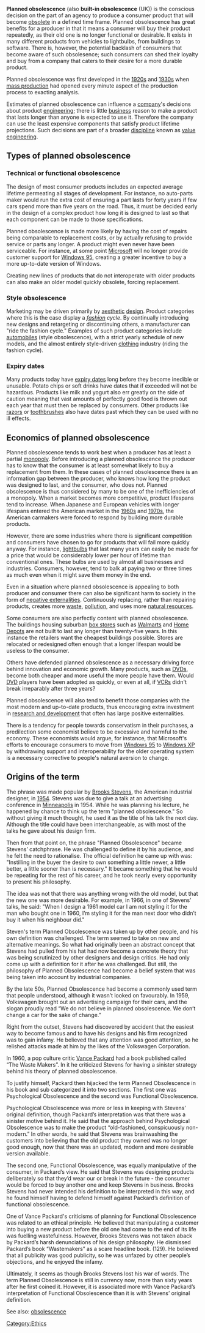 '''Planned obsolescence''' (also '''built-in obsolescence''' (UK)) is the conscious decision on the part of an agency to produce a consumer product that will become [[obsolete]] in a defined time frame.  Planned obsolescence has great benefits for a producer in that it means a consumer will buy their product repeatedly, as their old one is no longer functional or desirable.  It exists in many different products from vehicles to lightbulbs, from buildings to software. There is, however, the potential backlash of consumers that become aware of such obsolesence; such consumers can shed their loyalty and buy from a company that caters to their desire for a more durable product.

Planned obsolescence was first developed in the [[1920s]] and [[1930s]] when [[mass production]] had opened every minute aspect of the production process to exacting analysis.

Estimates of planned obsolescence can influence a [[company]]'s decisions about product [[engineering]]; there is little [[business]] reason to make a product that lasts longer than anyone is expected to use it. Therefore the company can use the least expensive components that satisfy product lifetime projections. Such decisions are part of a broader [[discipline]] known as [[value engineering]].

==Types of planned obsolescence==
===Technical or functional obsolescence===
The design of most consumer products includes an expected average lifetime permeating all stages of development.  For instance, no auto-parts maker would run the extra cost of ensuring a part lasts for forty years if few cars spend more than five years on the road.  Thus, it must be decided early in the design of a complex product how long it is designed to last so that each component can be made to those specifications.

Planned obsolescence is made more likely by having the cost of repairs being comparable to replacement costs, or by actually refusing to provide service or parts any longer.  A product might even never have been serviceable.  For instance, at some point [[Microsoft]] will no longer provide customer support for [[Windows 95]], creating a greater incentive to buy a more up-to-date version of Windows.

Creating new lines of products that do not interoperate with older products can also make an older model quickly obsolete, forcing replacement.

===Style obsolescence===
Marketing may be driven primarily by [[aesthetics|aesthetic]] [[design]]. Product categories where this is the case display a ''[[fashion]] cycle''. By continually introducing new designs and retargeting or discontinuing others, a manufacturer can "ride the fashion cycle." Examples of such product categories include [[automobile]]s (style obsolescence), with a strict yearly schedule of new models, and the almost entirely style-driven [[clothing]] industry (riding the fashion cycle).

===Expiry dates===
Many products today have [[expiry date]]s long before they become inedible or unusable.  Potato chips or soft drinks have dates that if exceeded will not be hazardous.  Products like milk and yogurt also err greatly on the side of caution meaning that vast amounts of perfectly good food is thrown out each year that must then be replaced by consumers.  Other products like [[razor]]s or [[toothbrush]]es also have dates past which they can be used with no ill effects.

==Economics of planned obsolescence==

Planned obsolescence tends to work best when a producer has at least a partial [[monopoly]].  Before introducing a planned obsolescence the producer has to know that the consumer is at least somewhat likely to buy a replacement from them.  In these cases of planned obsolescence there is  an information gap between the producer, who knows how long the product was designed to last, and the consumer, who does not. Planned obsolescence is thus considered by many to be one of the inefficiencies of a monopoly.  When a market becomes more competitive, product lifespans tend to increase.  When Japanese and European vehicles with longer lifespans entered the American market in the [[1960s]] and [[1970s]], the American carmakers were forced to respond by building more durable products.

However, there are some industries where there is significant competition and consumers have chosen to go for products that will fail more quickly anyway.  For instance, [[lightbulbs]] that last many years can easily be made for a price that would be considerably lower per hour of lifetime than conventional ones.  These bulbs are used by almost all businesses and industries.  Consumers, however, tend to balk at paying two or three times as much even when it might save them money in the end.

Even in a situation where planned obsolescence is appealing to both producer and consumer there can also be significant harm to society in the form of [[negative externalities]].  Continuously replacing, rather than repairing products, creates more [[waste]], [[pollution]], and uses more [[natural resource]]s.

Some consumers are also perfectly content with planned obsolescence.  The buildings housing suburban [[box store]]s such as [[Walmart]]s and [[Home Depot]]s are not built to last any longer than twenty-five years.  In this instance the retailers want the cheapest buildings possible.  Stores are relocated or redesigned often enough that a longer lifespan would be useless to the consumer.

Others have defended planned obsolescence as a necessary driving force behind innovation and economic growth.  Many products, such as [[DVD]]s, become both cheaper and more useful the more people have them.  Would [[DVD]] players have been adopted as quickly, or even at all, if [[VCR]]s didn't break irreparably after three years?

Planned obsolescence will also tend to benefit those companies with the most modern and up-to-date products, thus encouraging extra investment in [[research and development]] that often has large positive externalities.

There is a tendency for people towards conservatism in their purchases, a predilection some economist believe to be excessive and harmful to the economy.  These economists would argue, for instance, that Microsoft's efforts to encourage consumers to move from [[Windows 95]] to [[Windows XP]] by withdrawing support and interoperability for the older operating system is a necessary corrective to people's natural aversion to change.

==Origins of the term==
The phrase was made popular by [[Brooks Stevens]], the American industrial designer, in [[1954]]. Stevens was due to give a talk at an advertising conference in [[Minneapolis]] in 1954. While he was planning his lecture, he happened by chance to think up the term "planned obsolescence." So without giving it much thought, he used it as the title of his talk the next day. Although the title could have been interchangeable, as with most of the talks he gave about his design firm.

Then from that point on, the phrase "Planned Obsolescence" became Stevens’ catchphrase. He was challenged to define it by his audience, and he felt the need to rationalise. The official definition he came up with was: "Instilling in the buyer the desire to own something a little newer, a little better, a little sooner than is necessary." It became something that he would be repeating for the rest of his career, and he took nearly every opportunity to present his philosophy.

The idea was not that there was anything wrong with the old model, but that the new one was more desirable. For example, in 1966, in one of Stevens’ talks, he said: "When I design a 1961 model car I am not styling it for the man who bought one in 1960, I’m styling it for the man next door who didn’t buy it when his neighbour did."

Steven's term Planned Obsolescence was taken up by other people, and his own definition was challenged. The term seemed to take on new and alternative meanings. So what had originally been an abstract concept that Stevens had pulled from his hat had now become a concrete theory that was being scrutinized by other designers and design critics. He had only come up with a definition for it after he was challenged. But still, the philosophy of Planned Obsolescence had become a belief system that was being taken into account by industrial companies. 

By the late 50s, Planned Obsolescence had become a commonly used term that people understood, although it wasn’t looked on favourably. In 1959, Volkswagen brought out an advertising campaign for their cars, and the slogan proudly read “We do not believe in planned obsolescence. We don’t change a car for the sake of change.” 
	
Right from the outset, Stevens had discovered by accident that the easiest way to become famous and to have his designs and his firm recognized was to gain infamy. He believed that any attention was good attention, so he relished attacks made at him by the likes of the Volkswagen Corporation.

In 1960, a pop culture critic [[Vance Packard]] had a book published called “The Waste Makers”. In it he criticized Stevens for having a sinister strategy behind his theory of planned obsolescence. 

To justify himself, Packard then hijacked the term Planned Obsolescence in his book and sub categorized it into two sections. The first one was Psychological Obsolescence and the second was Functional Obsolescence.

Psychological Obsolescence was more or less in keeping with Stevens’ original definition, though Packard’s interpretation was that there was a sinister motive behind it. He said that the approach behind Psychological Obsolescence was to make the product “old-fashioned, conspicuously non-modern.” In other words, he said that Stevens was brainwashing the customers into believing that the old product they owned was no longer good enough, now that there was an updated, modern and more desirable version available. 

The second one, Functional Obsolescence, was equally manipulative of the consumer, in Packard’s view. He said that Stevens was designing products deliberately so that they’d wear our or break in the future - the consumer would be forced to buy another one and keep Stevens in business.  Brooks Stevens had never intended his definition to be interpreted in this way, and he found himself having to defend himself against Packard’s definition of functional obsolescence.

One of Vance Packard's criticisms of planning for Functional Obsolescence was related to an ethical principle. He believed that manipulating a customer into buying a new product before the old one had come to the end of its life was fuelling wastefulness. However, Brooks Stevens was not taken aback by Packard’s harsh denunciations of his design philosophy. He dismissed Packard’s book “Wastemakers” as a scare headline book. (129). He believed that all publicity was good publicity, so he was unfazed by other people’s objections, and he enjoyed the infamy.

Ultimately, it seems as though Brooks Stevens lost his war of words. The term Planned Obsolescence is still in currency now, more than sixty years after he first coined it. However, it is associated more with Vance Packard’s interpretation of Functional Obsolescence than it is with Stevens’ original definition.

See also: [[obsolescence]]
[[Category:Ethics]]